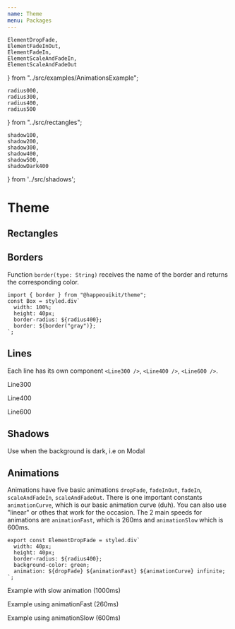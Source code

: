 ```yaml
---
name: Theme
menu: Packages
---
```


    ElementDropFade,
    ElementFadeInOut,
    ElementFadeIn,
    ElementScaleAndFadeIn,
    ElementScaleAndFadeOut
} from "../src/examples/AnimationsExample";

    radius000, 
    radius300, 
    radius400, 
    radius500 
} from "../src/rectangles";



    shadow100,
    shadow200,
    shadow300,
    shadow400,
    shadow500,
    shadowDark400
} from '../src/shadows';



# Theme

<PackageMetadata pkg={pkg}/>

## Rectangles

<RectangleExample borderRadius={radius000} name='radius000' />
<RectangleExample borderRadius={radius300} name='radius300' />
<RectangleExample borderRadius={radius400} name='radius400' />
<RectangleExample borderRadius={radius500} name='radius500' />

## Borders

Function `border(type: String)` receives the name of the border and returns the corresponding color.
```
import { border } from "@happeouikit/theme";
const Box = styled.div`
  width: 100%;
  height: 40px;
  border-radius: ${radius400};
  border: ${border("gray")};
`;
```

<div style={{display: 'flex', alignItems: 'flex-start'}}>
    <div style={{width: '50%'}}>
        <BorderExample border={border('black')} name='black'/>
        <BorderExample border={border('gray')} name='gray (gray-06)'/>
        <BorderExample border={border('disabled')} name='disable (gray-08)'/>
    </div>
    <div style={{width: '50%'}}>
        <BorderExample border={border('navy')} name='navy'/>
        <BorderExample border={border('active')} name='active'/>
        <BorderExample border={border('success')} name='success'/>
        <BorderExample border={border('warn')} name='warn'/>
        <BorderExample border={border('alert')} name='alert'/>
        <BorderExample border={border('violet')} name='alert'/>
    </div>
</div>

## Lines
Each line has its own component `<Line300 />`, `<Line400 />`, `<Line600 />`.

<Line300 />
<p>Line300</p>
<Line400 />
<p>Line400</p>
<Line600 />
<p>Line600</p>

## Shadows

<RectangleExample name='shadow200' shadow={shadow200}/>
<RectangleExample name='shadow300' shadow={shadow300}/>
<RectangleExample name='shadow400' shadow={shadow400}/>
<RectangleExample name='shadow500' shadow={shadow500}/>
<CircleExample name='shadow100' shadow={shadow100} />

<BackgroundBox>
    <RectangleExample name='shadow200' shadow={shadow200}/>
    <RectangleExample name='shadow300' shadow={shadow300}/>
    <RectangleExample name='shadow400' shadow={shadow400}/>
    <RectangleExample name='shadow500' shadow={shadow500}/>
    <CircleExample name='shadow100' shadow={shadow100} />
</BackgroundBox>

Use when the background is dark, i.e on Modal

<DarkBox>
    <RectangleExample name='shadowDark400' shadow={shadowDark400}/>
</DarkBox>

## Animations

Animations have five basic animations `dropFade`, `fadeInOut`, `fadeIn`, `scaleAndFadeIn`, `scaleAndFadeOut`.
There is one important constants `animationCurve`, which is our basic animation curve (duh). You can also use "linear" or othes that work for the occasion.
The 2 main speeds for animations are `animationFast`, which is 260ms and `animationSlow` which is 600ms.

```
export const ElementDropFade = styled.div`
  width: 40px;
  height: 40px;
  border-radius: ${radius400};
  background-color: green;
  animation: ${dropFade} ${animationFast} ${animationCurve} infinite;
`;
```

<BackgroundBox>
    <div style={{display:"flex"}}>
        <div>
            <p>Example with slow animation (1000ms)</p>
            <ElementDropFade duration={"1000ms"} />
            <ElementFadeInOut duration={"1000ms"} />
            <ElementFadeIn duration={"1000ms"} />
            <ElementScaleAndFadeIn duration={"1000ms"} />
            <ElementScaleAndFadeOut duration={"1000ms"} />
        </div>
        <div>
            <p>Example using animationFast (260ms)</p>
            <ElementDropFade duration={"fast"} />
            <ElementFadeInOut duration={"fast"} />
            <ElementFadeIn duration={"fast"} />
            <ElementScaleAndFadeIn duration={"fast"} />
            <ElementScaleAndFadeOut duration={"fast"} />
        </div>
        <div>
            <p>Example using animationSlow (600ms)</p>
            <ElementDropFade duration={"slow"} />
            <ElementFadeInOut duration={"slow"} />
            <ElementFadeIn duration={"slow"} />
            <ElementScaleAndFadeIn duration={"slow"} />
            <ElementScaleAndFadeOut duration={"slow"} />
        </div>
    </div>
</BackgroundBox>
